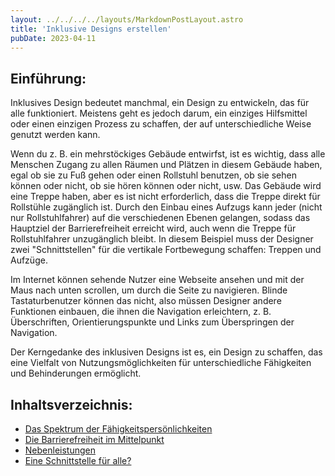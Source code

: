 ```yaml
---
layout: ../../../../layouts/MarkdownPostLayout.astro
title: 'Inklusive Designs erstellen'
pubDate: 2023-04-11
---
```


## Einführung:

Inklusives Design bedeutet manchmal, ein Design zu entwickeln, das für alle funktioniert. Meistens geht es jedoch darum, ein
einziges Hilfsmittel oder einen einzigen Prozess zu schaffen, der auf unterschiedliche Weise genutzt werden kann.

Wenn du z. B. ein mehrstöckiges Gebäude entwirfst, ist es wichtig, dass alle Menschen Zugang zu allen Räumen und Plätzen in
diesem Gebäude haben, egal ob sie zu Fuß gehen oder einen Rollstuhl benutzen, ob sie sehen können oder nicht, ob sie hören
können oder nicht, usw. Das Gebäude wird eine Treppe haben, aber es ist nicht erforderlich, dass die Treppe direkt für
Rollstühle zugänglich ist. Durch den Einbau eines Aufzugs kann jeder (nicht nur Rollstuhlfahrer) auf die verschiedenen Ebenen
gelangen, sodass das Hauptziel der Barrierefreiheit erreicht wird, auch wenn die Treppe für Rollstuhlfahrer unzugänglich bleibt.
In diesem Beispiel muss der Designer zwei "Schnittstellen" für die vertikale Fortbewegung schaffen: Treppen und Aufzüge.

Im Internet können sehende Nutzer eine Webseite ansehen und mit der Maus nach unten scrollen, um durch die Seite zu navigieren.
Blinde Tastaturbenutzer können das nicht, also müssen Designer andere Funktionen einbauen, die ihnen die Navigation erleichtern,
z. B. Überschriften, Orientierungspunkte und Links zum Überspringen der Navigation.

Der Kerngedanke des inklusiven Designs ist es, ein Design zu schaffen, das eine Vielfalt von Nutzungsmöglichkeiten für
unterschiedliche Fähigkeiten und Behinderungen ermöglicht.

## Inhaltsverzeichnis:

- [Das Spektrum der Fähigkeitspersönlichkeiten](/tutorials/ux-design/inklusives-design/persoenlichkeitsspektrum)
- [Die Barrierefreiheit im Mittelpunkt](/tutorials/ux-design/inklusives-design/barrierefreiheit-zuerst)
- [Nebenleistungen](/tutorials/ux-design/inklusives-design/nebenleistungen)
- [Eine Schnittstelle für alle?](/tutorials/ux-design/inklusives-design/eine-schnittstelle-für-alle)
